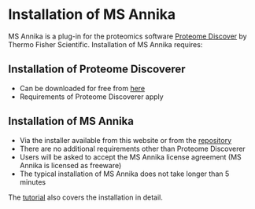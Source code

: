 
# Installation of MS Annika

MS Annika is a plug-in for the proteomics software [Proteome Discover](https://www.thermofisher.com/at/en/home/industrial/mass-spectrometry/liquid-chromatography-mass-spectrometry-lc-ms/lc-ms-software/multi-omics-data-analysis/proteome-discoverer-software.html)
by Thermo Fisher Scientific. Installation of MS Annika requires:

<Steps>

## Installation of Proteome Discoverer

- Can be downloaded for free from [here](https://www.thermofisher.com/at/en/home/industrial/mass-spectrometry/liquid-chromatography-mass-spectrometry-lc-ms/lc-ms-software/multi-omics-data-analysis/proteome-discoverer-software.html)
- Requirements of Proteome Discoverer apply

## Installation of MS Annika

- Via the installer available from this website or from the [repository](https://github.com/hgb-bin-proteomics/MSAnnika)
- There are no additional requirements other than Proteome Discoverer
- Users will be asked to accept the MS Annika license agreement (MS Annika is licensed as freeware)
- The typical installation of MS Annika does not take longer than 5 minutes

</Steps>

The [tutorial](/tutorial) also covers the installation in detail.
